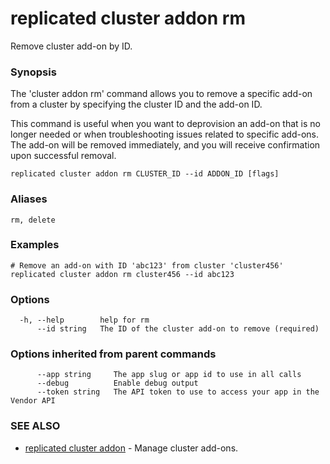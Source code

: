 # replicated cluster addon rm

Remove cluster add-on by ID.

### Synopsis

The 'cluster addon rm' command allows you to remove a specific add-on from a cluster by specifying the cluster ID and the add-on ID.

This command is useful when you want to deprovision an add-on that is no longer needed or when troubleshooting issues related to specific add-ons. The add-on will be removed immediately, and you will receive confirmation upon successful removal.

```
replicated cluster addon rm CLUSTER_ID --id ADDON_ID [flags]
```

### Aliases

```
rm, delete
```

### Examples

```
# Remove an add-on with ID 'abc123' from cluster 'cluster456'
replicated cluster addon rm cluster456 --id abc123
```

### Options

```
  -h, --help        help for rm
      --id string   The ID of the cluster add-on to remove (required)
```

### Options inherited from parent commands

```
      --app string     The app slug or app id to use in all calls
      --debug          Enable debug output
      --token string   The API token to use to access your app in the Vendor API
```

### SEE ALSO

* [replicated cluster addon](replicated-cli-cluster-addon)	 - Manage cluster add-ons.

